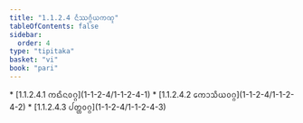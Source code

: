 ```yaml
---
title: "1.1.2.4 ᨶᩥᩔᨣ᩠ᨣᩥᨿᨠᨱ᩠ᨯ"
tableOfContents: false
sidebar:
  order: 4
type: "tipitaka"
basket: "vi"
book: "pari"
---
```



<DynamicBreadcrumb />



<TableOfContents book="pari" section="1.1.2.4">
* [1.1.2.4.1 ᨠᨳᩥᨶᩅᨣ᩠ᨣ](1-1-2-4/1-1-2-4-1)
* [1.1.2.4.2 ᨠᩮᩣᩈᩥᨿᩅᨣ᩠ᨣ](1-1-2-4/1-1-2-4-2)
* [1.1.2.4.3 ᨸᨲ᩠ᨲᩅᨣ᩠ᨣ](1-1-2-4/1-1-2-4-3)
</TableOfContents>